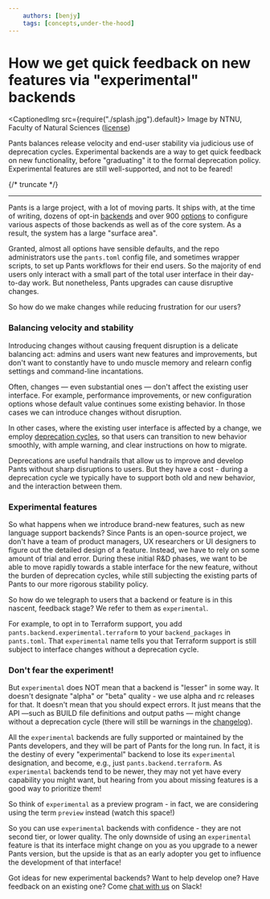 ```yaml
---
    authors: [benjy]
    tags: [concepts,under-the-hood]
---
```


# How we get quick feedback on new features via "experimental" backends

<CaptionedImg src={require("./splash.jpg").default}>
  Image by NTNU, Faculty of Natural Sciences
  ([license](https://creativecommons.org/licenses/by/2.0/))
</CaptionedImg>

Pants balances release velocity and end-user stability via judicious use of deprecation cycles. Experimental backends are a way to get quick feedback on new functionality, before "graduating" it to the formal deprecation policy. Experimental features are still well-supported, and not to be feared!

{/* truncate */}

---

Pants is a large project, with a lot of moving parts. It ships with, at the time of writing, dozens of opt-in [backends](https://www.pantsbuild.org/docs/enabling-backends) and over 900 [options](https://www.pantsbuild.org/docs/options) to configure various aspects of those backends as well as of the core system. As a result, the system has a large "surface area".

Granted, almost all options have sensible defaults, and the repo administrators use the `pants.toml` config file, and sometimes wrapper scripts, to set up Pants workflows for their end users. So the majority of end users only interact with a small part of the total user interface in their day-to-day work. But nonetheless, Pants upgrades can cause disruptive changes.

So how do we make changes while reducing frustration for our users?

### Balancing velocity and stability

Introducing changes without causing frequent disruption is a delicate balancing act: admins and users want new features and improvements, but don't want to constantly have to undo muscle memory and relearn config settings and command-line incantations.

Often, changes — even substantial ones — don't affect the existing user interface. For example, performance improvements, or new configuration options whose default value continues some existing behavior. In those cases we can introduce changes without disruption.

In other cases, where the existing user interface is affected by a change, we employ [deprecation cycles](https://www.pantsbuild.org/docs/deprecation-policy), so that users can transition to new behavior smoothly, with ample warning, and clear instructions on how to migrate.

Deprecations are useful handrails that allow us to improve and develop Pants without sharp disruptions to users. But they have a cost - during a deprecation cycle we typically have to support both old and new behavior, and the interaction between them.

### Experimental features

So what happens when we introduce brand-new features, such as new language support backends? Since Pants is an open-source project, we don't have a team of product managers, UX researchers or UI designers to figure out the detailed design of a feature. Instead, we have to rely on some amount of trial and error. During these initial R&D phases, we want to be able to move rapidly towards a stable interface for the new feature, without the burden of deprecation cycles, while still subjecting the existing parts of Pants to our more rigorous stability policy.

So how do we telegraph to users that a backend or feature is in this nascent, feedback stage? We refer to them as `experimental`.

For example, to opt in to Terraform support, you add `pants.backend.experimental.terraform` to your `backend_packages` in `pants.toml`. That `experimental` name tells you that Terraform support is still subject to interface changes without a deprecation cycle.

### Don't fear the experiment!

But `experimental` does NOT mean that a backend is "lesser" in some way. It doesn't designate "alpha" or "beta" quality - we use alpha and rc releases for that. It doesn't mean that you should expect errors. It just means that the API —such as BUILD file definitions and output paths — might change without a deprecation cycle (there will still be warnings in the [changelog](https://www.pantsbuild.org/docs/changelog)).

All the `experimental` backends are fully supported or maintained by the Pants developers, and they will be part of Pants for the long run. In fact, it is the destiny of every "experimental" backend to lose its `experimental` designation, and become, e.g., just `pants.backend.terraform`. As `experimental` backends tend to be newer, they may not yet have every capability you might want, but hearing from you about missing features is a good way to prioritize them!

So think of `experimental` as a preview program - in fact, we are considering using the term `preview` instead (watch this space!)

So you can use `experimental` backends with confidence - they are not second tier, or lower quality. The only downside of using an `experimental` feature is that its interface might change on you as you upgrade to a newer Pants version, but the upside is that as an early adopter you get to influence the development of that interface!

Got ideas for new experimental backends? Want to help develop one? Have feedback on an existing one? Come [chat with us](https://www.pantsbuild.org/docs/getting-help) on Slack!
